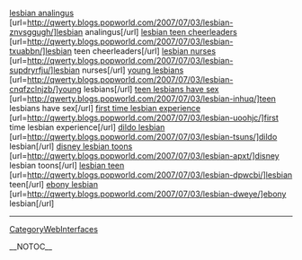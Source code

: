 <a href= http://qwerty.blogs.popworld.com/2007/07/03/lesbian-znvsggugh/ >lesbian analingus</a>   [url=http://qwerty.blogs.popworld.com/2007/07/03/lesbian-znvsggugh/]lesbian analingus[/url]   <a href= http://qwerty.blogs.popworld.com/2007/07/03/lesbian-txuabbn/ >lesbian teen cheerleaders</a>   [url=http://qwerty.blogs.popworld.com/2007/07/03/lesbian-txuabbn/]lesbian teen cheerleaders[/url]   <a href= http://qwerty.blogs.popworld.com/2007/07/03/lesbian-supdryrfju/ >lesbian nurses</a>   [url=http://qwerty.blogs.popworld.com/2007/07/03/lesbian-supdryrfju/]lesbian nurses[/url]   <a href= http://qwerty.blogs.popworld.com/2007/07/03/lesbian-cnqfzclnjzb/ >young lesbians</a>   [url=http://qwerty.blogs.popworld.com/2007/07/03/lesbian-cnqfzclnjzb/]young lesbians[/url]   <a href= http://qwerty.blogs.popworld.com/2007/07/03/lesbian-inhuq/ >teen lesbians have sex</a>   [url=http://qwerty.blogs.popworld.com/2007/07/03/lesbian-inhuq/]teen lesbians have sex[/url]   <a href= http://qwerty.blogs.popworld.com/2007/07/03/lesbian-uoohjc/ >first time lesbian experience</a>   [url=http://qwerty.blogs.popworld.com/2007/07/03/lesbian-uoohjc/]first time lesbian experience[/url]   <a href= http://qwerty.blogs.popworld.com/2007/07/03/lesbian-tsuns/ >dildo lesbian</a>   [url=http://qwerty.blogs.popworld.com/2007/07/03/lesbian-tsuns/]dildo lesbian[/url]   <a href= http://qwerty.blogs.popworld.com/2007/07/03/lesbian-apxt/ >disney lesbian toons</a>   [url=http://qwerty.blogs.popworld.com/2007/07/03/lesbian-apxt/]disney lesbian toons[/url]   <a href= http://qwerty.blogs.popworld.com/2007/07/03/lesbian-dpwcbi/ >lesbian teen</a>   [url=http://qwerty.blogs.popworld.com/2007/07/03/lesbian-dpwcbi/]lesbian teen[/url]   <a href= http://qwerty.blogs.popworld.com/2007/07/03/lesbian-dweye/ >ebony lesbian</a>   [url=http://qwerty.blogs.popworld.com/2007/07/03/lesbian-dweye/]ebony lesbian[/url]
----
[[CategoryWebInterfaces]]

__NOTOC__